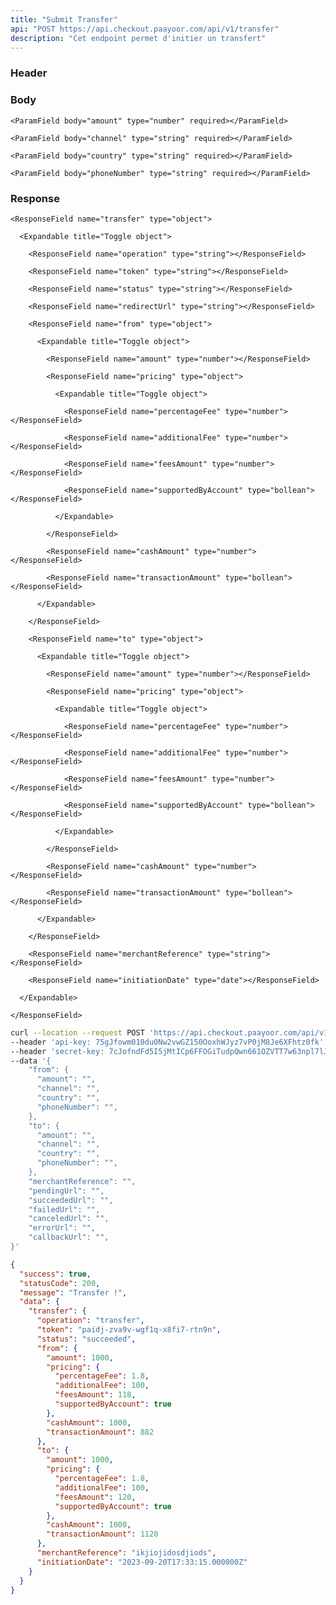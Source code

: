 ```yaml
---
title: "Submit Transfer"
api: "POST https://api.checkout.paayoor.com/api/v1/transfer"
description: "Cet endpoint permet d'initier un transfert"
---
```


### Header

<ParamField header="api-key" type="string" required></ParamField>

<ParamField header="secret-key" type="string" required></ParamField>

### Body

<ParamField body="from" type="object">

  <Expandable title="Toggle object">

    <ParamField body="amount" type="number" required></ParamField>

    <ParamField body="channel" type="string" required></ParamField>

    <ParamField body="country" type="string" required></ParamField>

    <ParamField body="phoneNumber" type="string" required></ParamField>

  </Expandable>

</ParamField>

<ParamField body="to" type="object" required>

  <ParamField body="amount" type="number" required></ParamField>

  <ParamField body="channel" type="string" required></ParamField>

  <ParamField body="country" type="string" required></ParamField>

  <ParamField body="phoneNumber" type="string" required></ParamField>

</ParamField>

<ParamField body="merchantReference" type="string" required></ParamField>

<ParamField body="pendingUrl" type="string"></ParamField>

<ParamField body="succeededUrl" type="string"></ParamField>

<ParamField body="failedUrl" type="string"></ParamField>

<ParamField body="canceledUrl" type="string"></ParamField>

<ParamField body="errorUrl" type="string"></ParamField>

<ParamField body="callbackUrl" type="string" required></ParamField>

### Response

<ResponseField name="success" type="boolean"></ResponseField>

<ResponseField name="statusCode" type="number"></ResponseField>

<ResponseField name="message" type="string"></ResponseField>

<ResponseField name="data" type="object">

  <Expandable title="Toggle object">

    <ResponseField name="transfer" type="object">

      <Expandable title="Toggle object">

        <ResponseField name="operation" type="string"></ResponseField>

        <ResponseField name="token" type="string"></ResponseField>

        <ResponseField name="status" type="string"></ResponseField>

        <ResponseField name="redirectUrl" type="string"></ResponseField>

        <ResponseField name="from" type="object">

          <Expandable title="Toggle object">

            <ResponseField name="amount" type="number"></ResponseField>

            <ResponseField name="pricing" type="object">

              <Expandable title="Toggle object">

                <ResponseField name="percentageFee" type="number"></ResponseField>

                <ResponseField name="additionalFee" type="number"></ResponseField>

                <ResponseField name="feesAmount" type="number"></ResponseField>

                <ResponseField name="supportedByAccount" type="bollean"></ResponseField>

              </Expandable>

            </ResponseField>

            <ResponseField name="cashAmount" type="number"></ResponseField>

            <ResponseField name="transactionAmount" type="bollean"></ResponseField>

          </Expandable>

        </ResponseField>

        <ResponseField name="to" type="object">

          <Expandable title="Toggle object">

            <ResponseField name="amount" type="number"></ResponseField>

            <ResponseField name="pricing" type="object">

              <Expandable title="Toggle object">

                <ResponseField name="percentageFee" type="number"></ResponseField>

                <ResponseField name="additionalFee" type="number"></ResponseField>

                <ResponseField name="feesAmount" type="number"></ResponseField>

                <ResponseField name="supportedByAccount" type="bollean"></ResponseField>

              </Expandable>

            </ResponseField>

            <ResponseField name="cashAmount" type="number"></ResponseField>

            <ResponseField name="transactionAmount" type="bollean"></ResponseField>

          </Expandable>

        </ResponseField>

        <ResponseField name="merchantReference" type="string"></ResponseField>

        <ResponseField name="initiationDate" type="date"></ResponseField>

      </Expandable>

    </ResponseField>

  </Expandable>

</ResponseField>

<RequestExample>

```bash Example Request
curl --location --request POST 'https://api.checkout.paayoor.com/api/v1/transfer' \
--header 'api-key: 75gJfowm010du0Nw2vwGZ150OoxhWJyz7vP0jM8Je6XFhtz0fk' \
--header 'secret-key: 7cJofndFd5I5jMtICp6FFOGiTudpQwn661OZVTT7w63npl7lJ1' \
--data '{
    "from": {
      "amount": "",
      "channel": "",
      "country": "",
      "phoneNumber": "",
    },
    "to": {
      "amount": "",
      "channel": "",
      "country": "",
      "phoneNumber": "",
    },
    "merchantReference": "",
    "pendingUrl": "",
    "succeededUrl": "",
    "failedUrl": "",
    "canceledUrl": "",
    "errorUrl": "",
    "callbackUrl": "",
}'
```

</RequestExample>

<ResponseExample>

```json Response
{
  "success": true,
  "statusCode": 200,
  "message": "Transfer !",
  "data": {
    "transfer": {
      "operation": "transfer",
      "token": "paidj-zva9v-wgf1q-x8fi7-rtn9n",
      "status": "succeeded",
      "from": {
        "amount": 1000,
        "pricing": {
          "percentageFee": 1.8,
          "additionalFee": 100,
          "feesAmount": 118,
          "supportedByAccount": true
        },
        "cashAmount": 1000,
        "transactionAmount": 882
      },
      "to": {
        "amount": 1000,
        "pricing": {
          "percentageFee": 1.8,
          "additionalFee": 100,
          "feesAmount": 120,
          "supportedByAccount": true
        },
        "cashAmount": 1000,
        "transactionAmount": 1120
      },
      "merchantReference": "ikjiojidosdjiods",
      "initiationDate": "2023-09-20T17:33:15.000000Z"
    }
  }
}
```

</ResponseExample>
